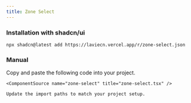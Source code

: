 ```yaml
---
title: Zone Select
---
```


<ComponentPreview name="zone-select-demo" />

### Installation with shadcn/ui

```package-install
npx shadcn@latest add https://laviecn.vercel.app/r/zone-select.json
```

### Manual

<Steps>
  <Step>
    Copy and paste the following code into your project.

    <ComponentSource name="zone-select" title="zone-select.tsx" />

  </Step>
  <Step>

    Update the import paths to match your project setup.

  </Step>
</Steps>
